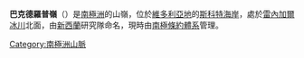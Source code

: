 {{Coord|78|21|S|163|18|E||display=title}}

'''巴克德羅普嶺'''（{{lang-en|Backdrop Ridge}}）是[[南極洲|南極洲]]的山嶺，位於[[維多利亞地|維多利亞地]]的[[斯科特海岸|斯科特海岸]]，處於[[雷內加爾冰川|雷內加爾冰川]]北面，由[[新西蘭|新西蘭]]研究隊命名，現時由[[南極條約體系|南極條約體系]]管理。

{{DEFAULTSORT:Backdrop Ridge}}
[[Category:南極洲山脈|Category:南極洲山脈]]


{{ScottCoast-geo-stub}}